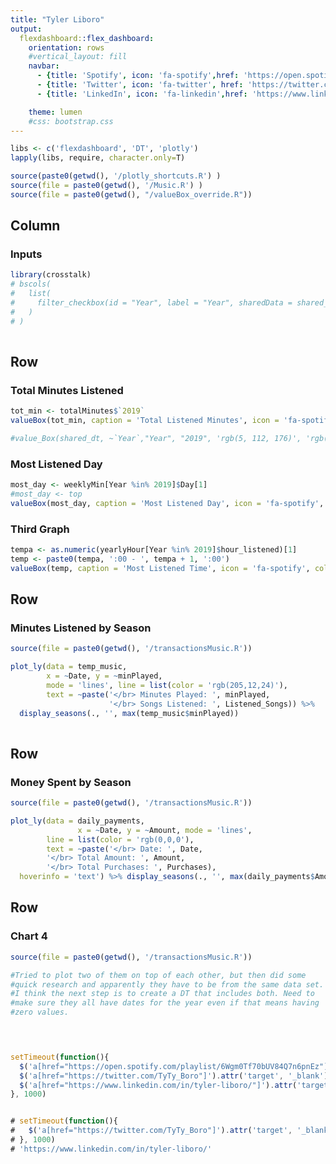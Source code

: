 ```yaml
---
title: "Tyler Liboro"
output: 
  flexdashboard::flex_dashboard:
    orientation: rows
    #vertical_layout: fill
    navbar:
      - {title: 'Spotify', icon: 'fa-spotify',href: 'https://open.spotify.com/playlist/6Wgm0Tf70bUV84Q7n6pnEz', target: '_blank'}
      - {title: 'Twitter', icon: 'fa-twitter', href: 'https://twitter.com/TyTy_Boro', target: '_blank'}
      - {title: 'LinkedIn', icon: 'fa-linkedin',href: 'https://www.linkedin.com/in/tyler-liboro/', target: '_blank'}

    theme: lumen
    #css: bootstrap.css
---
```


<style type="text/css">
.chart-title {  /* chart_title  */
   font-size: 30px;
   font-family: Algerian;
</style>

```r
libs <- c('flexdashboard', 'DT', 'plotly')
lapply(libs, require, character.only=T)

source(paste0(getwd(), '/plotly_shortcuts.R') )
source(file = paste0(getwd(), '/Music.R') )
source(file = paste0(getwd(), "/valueBox_override.R"))

```


Column {.sidebar data-width=250}
-------------------------------------
### Inputs
```r
library(crosstalk)
# bscols(
#   list(
#     filter_checkbox(id = "Year", label = "Year", sharedData = shared_dt, group =  ~Year)
#   )
# )
  

```

Row
-----------------------------------------------------------------------

### Total Minutes Listened

``` r
tot_min <- totalMinutes$`2019`
valueBox(tot_min, caption = 'Total Listened Minutes', icon = 'fa-spotify', color = '#1DB954')  

#value_Box(shared_dt, ~`Year`,"Year", "2019", 'rgb(5, 112, 176)', 'rgb(255,255,255')

```


### Most Listened Day
```r
most_day <- weeklyMin[Year %in% 2019]$Day[1]
#most_day <- top
valueBox(most_day, caption = 'Most Listened Day', icon = 'fa-spotify', color = '#191414')
```

### Third Graph
```r
tempa <- as.numeric(yearlyHour[Year %in% 2019]$hour_listened)[1]
temp <- paste0(tempa, ':00 - ', tempa + 1, ':00')
valueBox(temp, caption = 'Most Listened Time', icon = 'fa-spotify', color = '#1DB954')
```

Row {data-height=1000}
-----------------------------------------------------------------------

### Minutes Listened by Season
```r
source(file = paste0(getwd(), '/transactionsMusic.R'))

plot_ly(data = temp_music,
        x = ~Date, y = ~minPlayed,
        mode = 'lines', line = list(color = 'rgb(205,12,24)'),
        text = ~paste('</br> Minutes Played: ', minPlayed, 
                      '</br> Songs Listened: ', Listened_Songs)) %>%
  display_seasons(., '', max(temp_music$minPlayed))
  
```

Row {data-height=1000}
-----------------------------------------------------------------------

### Money Spent by Season
```r
source(file = paste0(getwd(), '/transactionsMusic.R'))

plot_ly(data = daily_payments, 
               x = ~Date, y = ~Amount, mode = 'lines',
        line = list(color = 'rgb(0,0,0'),
        text = ~paste('</br> Date: ', Date,
        '</br> Total Amount: ', Amount, 
        '</br> Total Purchases: ', Purchases), 
  hoverinfo = 'text') %>% display_seasons(., '', max(daily_payments$Amount))


```   

Row {data-height=650}
-------------------------------------
### Chart 4
```r
source(file = paste0(getwd(), '/transactionsMusic.R'))

#Tried to plot two of them on top of each other, but then did some
#quick research and apparently they have to be from the same data set.
#I think the next step is to create a DT that includes both. Need to 
#make sure they all have dates for the year even if that means having
#zero values.


  
```


```js
setTimeout(function(){
  $('a[href="https://open.spotify.com/playlist/6Wgm0Tf70bUV84Q7n6pnEz"]').attr('target', '_blank')
  $('a[href="https://twitter.com/TyTy_Boro"]').attr('target', '_blank')
  $('a[href="https://www.linkedin.com/in/tyler-liboro/"]').attr('target', '_blank')
}, 1000)


# setTimeout(function(){
#   $('a[href="https://twitter.com/TyTy_Boro"]').attr('target', '_blank')
# }, 1000)
# 'https://www.linkedin.com/in/tyler-liboro/'

```